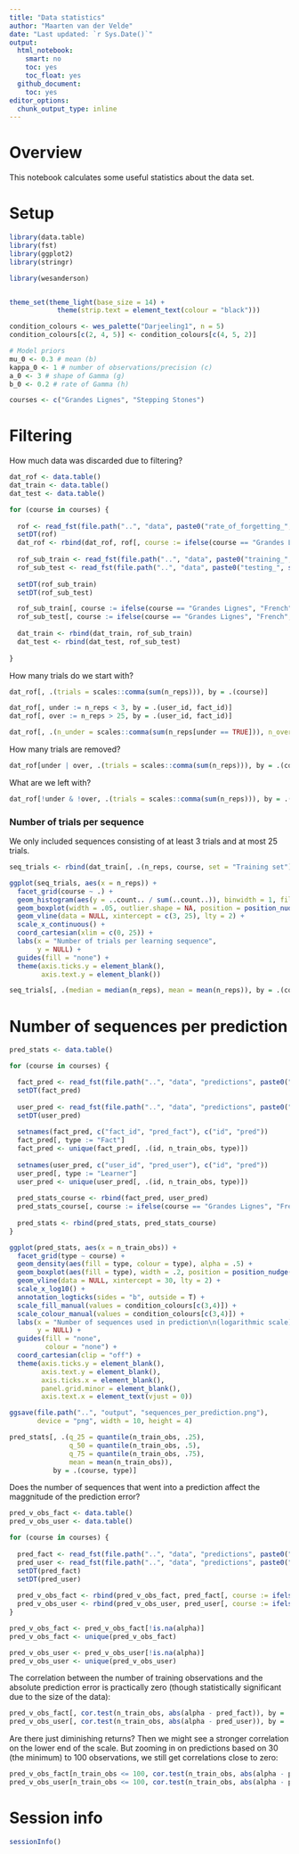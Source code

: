 ```yaml
---
title: "Data statistics"
author: "Maarten van der Velde"
date: "Last updated: `r Sys.Date()`"
output:
  html_notebook:
    smart: no
    toc: yes
    toc_float: yes
  github_document:
    toc: yes
editor_options: 
  chunk_output_type: inline
---
```


# Overview

This notebook calculates some useful statistics about the data set.


# Setup
```r
library(data.table)
library(fst)
library(ggplot2)
library(stringr)

library(wesanderson)


theme_set(theme_light(base_size = 14) +
            theme(strip.text = element_text(colour = "black")))

condition_colours <- wes_palette("Darjeeling1", n = 5)
condition_colours[c(2, 4, 5)] <- condition_colours[c(4, 5, 2)]

# Model priors
mu_0 <- 0.3 # mean (b)
kappa_0 <- 1 # number of observations/precision (c)
a_0 <- 3 # shape of Gamma (g)
b_0 <- 0.2 # rate of Gamma (h)
```


```r
courses <- c("Grandes Lignes", "Stepping Stones")
```


# Filtering

How much data was discarded due to filtering?
```r
dat_rof <- data.table()
dat_train <- data.table()
dat_test <- data.table()

for (course in courses) {
  
  rof <- read_fst(file.path("..", "data", paste0("rate_of_forgetting_", str_replace_all(course, " ", "_"), ".fst")))
  setDT(rof)
  dat_rof <- rbind(dat_rof, rof[, course := ifelse(course == "Grandes Lignes", "French", "English")])
  
  rof_sub_train <- read_fst(file.path("..", "data", paste0("training_", str_replace_all(course, " ", "_"), ".fst")))
  rof_sub_test <- read_fst(file.path("..", "data", paste0("testing_", str_replace_all(course, " ", "_"), ".fst")))
  
  setDT(rof_sub_train)
  setDT(rof_sub_test)

  rof_sub_train[, course := ifelse(course == "Grandes Lignes", "French", "English")]
  rof_sub_test[, course := ifelse(course == "Grandes Lignes", "French", "English")]
  
  dat_train <- rbind(dat_train, rof_sub_train)
  dat_test <- rbind(dat_test, rof_sub_test)
  
}
```

How many trials do we start with?
```r
dat_rof[, .(trials = scales::comma(sum(n_reps))), by = .(course)]
```


```r
dat_rof[, under := n_reps < 3, by = .(user_id, fact_id)]
dat_rof[, over := n_reps > 25, by = .(user_id, fact_id)]

dat_rof[, .(n_under = scales::comma(sum(n_reps[under == TRUE])), n_over = scales::comma(sum(n_reps[over == TRUE]))), by = .(course)]
```

How many trials are removed?
```r
dat_rof[under | over, .(trials = scales::comma(sum(n_reps))), by = .(course)]
```


What are we left with?
```r
dat_rof[!under & !over, .(trials = scales::comma(sum(n_reps))), by = .(course)]
```




### Number of trials per sequence

We only included sequences consisting of at least 3 trials and at most 25 trials.

```r
seq_trials <- rbind(dat_train[, .(n_reps, course, set = "Training set")], dat_test[, .(n_reps, course, set = "Test set")])
```

```r
ggplot(seq_trials, aes(x = n_reps)) +
  facet_grid(course ~ .) +
  geom_histogram(aes(y = ..count.. / sum(..count..)), binwidth = 1, fill = "grey70", colour = "black") +
  geom_boxplot(width = .05, outlier.shape = NA, position = position_nudge(y = -.05)) +
  geom_vline(data = NULL, xintercept = c(3, 25), lty = 2) +
  scale_x_continuous() +
  coord_cartesian(xlim = c(0, 25)) +
  labs(x = "Number of trials per learning sequence",
       y = NULL) +
  guides(fill = "none") +
  theme(axis.ticks.y = element_blank(),
        axis.text.y = element_blank())
```

```r
seq_trials[, .(median = median(n_reps), mean = mean(n_reps)), by = .(course)]
```

# Number of sequences per prediction

```r
pred_stats <- data.table()

for (course in courses) {

  fact_pred <- read_fst(file.path("..", "data", "predictions", paste0("pred_v_obs_fact_", str_replace_all(course, " ", "_"), ".fst")))
  setDT(fact_pred)
  
  user_pred <- read_fst(file.path("..", "data", "predictions", paste0("pred_v_obs_user_", str_replace_all(course, " ", "_"), ".fst"))) 
  setDT(user_pred)
  
  setnames(fact_pred, c("fact_id", "pred_fact"), c("id", "pred"))
  fact_pred[, type := "Fact"]
  fact_pred <- unique(fact_pred[, .(id, n_train_obs, type)])
  
  setnames(user_pred, c("user_id", "pred_user"), c("id", "pred"))
  user_pred[, type := "Learner"]
  user_pred <- unique(user_pred[, .(id, n_train_obs, type)])
  
  pred_stats_course <- rbind(fact_pred, user_pred)
  pred_stats_course[, course := ifelse(course == "Grandes Lignes", "French", "English")]
  
  pred_stats <- rbind(pred_stats, pred_stats_course)
}
```

```r
ggplot(pred_stats, aes(x = n_train_obs)) +
  facet_grid(type ~ course) +
  geom_density(aes(fill = type, colour = type), alpha = .5) +
  geom_boxplot(aes(fill = type), width = .2, position = position_nudge(y = -.0), outlier.shape = NA) +
  geom_vline(data = NULL, xintercept = 30, lty = 2) +
  scale_x_log10() +
  annotation_logticks(sides = "b", outside = T) +
  scale_fill_manual(values = condition_colours[c(3,4)]) +
  scale_colour_manual(values = condition_colours[c(3,4)]) +
  labs(x = "Number of sequences used in prediction\n(logarithmic scale)",
       y = NULL) +
  guides(fill = "none",
         colour = "none") +
  coord_cartesian(clip = "off") +
  theme(axis.ticks.y = element_blank(),
        axis.text.y = element_blank(),
        axis.ticks.x = element_blank(),
        panel.grid.minor = element_blank(),
        axis.text.x = element_text(vjust = 0))

ggsave(file.path("..", "output", "sequences_per_prediction.png"),
       device = "png", width = 10, height = 4)

```

```r
pred_stats[, .(q_25 = quantile(n_train_obs, .25), 
               q_50 = quantile(n_train_obs, .5),
               q_75 = quantile(n_train_obs, .75), 
               mean = mean(n_train_obs)),
           by = .(course, type)]

```

Does the number of sequences that went into a prediction affect the maggnitude of the prediction error?

```r
pred_v_obs_fact <- data.table()
pred_v_obs_user <- data.table()

for (course in courses) {
  
  pred_fact <- read_fst(file.path("..", "data", "predictions", paste0("pred_v_obs_fact_", str_replace_all(course, " ", "_"), ".fst")))
  pred_user <- read_fst(file.path("..", "data", "predictions", paste0("pred_v_obs_user_", str_replace_all(course, " ", "_"), ".fst")))
  setDT(pred_fact)
  setDT(pred_user)
  
  pred_v_obs_fact <- rbind(pred_v_obs_fact, pred_fact[, course := ifelse(course == "Grandes Lignes", "French", "English")])
  pred_v_obs_user <- rbind(pred_v_obs_user, pred_user[, course := ifelse(course == "Grandes Lignes", "French", "English")])
}

pred_v_obs_fact <- pred_v_obs_fact[!is.na(alpha)]
pred_v_obs_fact <- unique(pred_v_obs_fact)

pred_v_obs_user <- pred_v_obs_user[!is.na(alpha)]
pred_v_obs_user <- unique(pred_v_obs_user)
```

The correlation between the number of training observations and the absolute prediction error is practically zero (though statistically significant due to the size of the data):
```r
pred_v_obs_fact[, cor.test(n_train_obs, abs(alpha - pred_fact)), by = .(course)]
pred_v_obs_user[, cor.test(n_train_obs, abs(alpha - pred_user)), by = .(course)]
```

Are there just diminishing returns? Then we might see a stronger correlation on the lower end of the scale.
But zooming in on predictions based on 30 (the minimum) to 100 observations, we still get correlations close to zero:
```r
pred_v_obs_fact[n_train_obs <= 100, cor.test(n_train_obs, abs(alpha - pred_fact)), by = .(course)]
pred_v_obs_user[n_train_obs <= 100, cor.test(n_train_obs, abs(alpha - pred_user)), by = .(course)]
```


# Session info

```r
sessionInfo()
```
